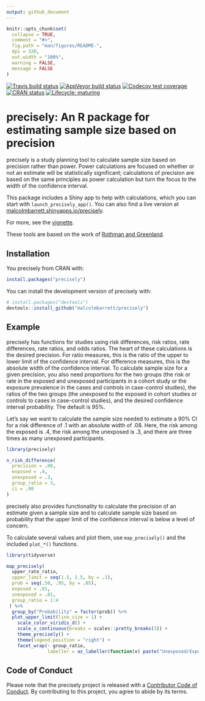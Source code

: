 ```yaml
---
output: github_document
---
```


<!-- README.md is generated from README.Rmd. Please edit that file -->

```r
knitr::opts_chunk$set(
  collapse = TRUE,
  comment = "#>",
  fig.path = "man/figures/README-",
  dpi = 320,
  out.width = "100%",
  warning = FALSE,
  message = FALSE
)
```
<!-- badges: start -->
[![Travis build status](https://travis-ci.org/malcolmbarrett/precisely.svg?branch=master)](https://travis-ci.org/malcolmbarrett/precisely) 
[![AppVeyor build status](https://ci.appveyor.com/api/projects/status/github/malcolmbarrett/precisely?branch=master&svg=true)](https://ci.appveyor.com/project/malcolmbarrett/precisely) 
[![Codecov test coverage](https://codecov.io/gh/malcolmbarrett/precisely/branch/master/graph/badge.svg)](https://codecov.io/gh/malcolmbarrett/precisely?branch=master)
[![CRAN status](https://www.r-pkg.org/badges/version/precisely)](https://CRAN.R-project.org/package=precisely)
[![Lifecycle: maturing](https://img.shields.io/badge/lifecycle-maturing-blue.svg)](https://www.tidyverse.org/lifecycle/#maturing)
<!-- badges: end -->

# precisely: An R package for estimating sample size based on precision

precisely is a study planning tool to calculate sample size based on precision rather than power. Power calculations are focused on whether or not an estimate will be statistically significant; calculations of precision are based on the same principles as power calculation but turn the focus to the width of the confidence interval. 

This package includes a Shiny app to help with calculations, which you can start with `launch_precisely_app()`. You can also find a live version at [malcolmbarrett.shinyapps.io/precisely](https://malcolmbarrett.shinyapps.io/precisely/).

For more, see the [vignette](http://precisely.malco.io/articles/introduction-to-precisely.html).

These tools are based on the work of [Rothman and Greenland](https://www.ncbi.nlm.nih.gov/pubmed/29912015).

## Installation

You precisely from CRAN with:

``` r
install.packages("precisely")
```

You can install the development version of precisely with:

``` r
# install.packages("devtools")
devtools::install_github("malcolmbarrett/precisely")
```

## Example

precisely has functions for studies using risk differences, risk ratios, rate differences, rate ratios, and odds ratios. The heart of these calculations is the desired precision.  For ratio measures, this is the ratio of the upper to lower limit of the confidence interval. For difference measures, this is the absolute width of the confidence interval. To calculate sample size for a given precision, you also need proportions for the two groups (the risk or rate in the exposed and unexposed participants in a cohort study or the exposure prevalence in the cases and controls in case-control studies), the ratios of the two groups (the unexposed to the exposed in cohort studies or controls to cases in case-control studies), and the desired confidence interval probability. The default is 95%.

Let's say we want to calculate the sample size needed to estimate a 90% CI for a risk difference of .1 with an absolute width of .08. Here, the risk among the exposed is .4, the risk among the unexposed is .3, and there are three times as many unexposed participants. 

```r
library(precisely)

n_risk_difference(
  precision = .08,
  exposed = .4,
  unexposed = .3,
  group_ratio = 3,
  ci = .90
)
```

precisely also provides functionality to calculate the precision of an estimate given a sample size and to calculate sample size based on probability that the upper limit of the confidence interval is below a level of concern.

To calculate several values and plot them, use `map_precisely()` and the included `plot_*()` functions.

```r
library(tidyverse)

map_precisely(
  upper_rate_ratio, 
  upper_limit = seq(1.5, 2.5, by = .1),
  prob = seq(.50, .95, by = .05),
  exposed = .01,
  unexposed = .01,
  group_ratio = 1:4
 ) %>% 
  group_by("Probability" = factor(prob)) %>% 
  plot_upper_limit(line_size = 1) +
    scale_color_viridis_d() +
    scale_x_continuous(breaks = scales::pretty_breaks(3)) + 
    theme_precisely() +
    theme(legend.position = "right") + 
    facet_wrap(~ group_ratio,
               labeller = as_labeller(function(x) paste("Unexposed/Exposed:", x)))
```

## Code of Conduct

Please note that the precisely project is released with a [Contributor Code of Conduct](https://contributor-covenant.org/version/2/0/CODE_OF_CONDUCT.html). By contributing to this project, you agree to abide by its terms.
